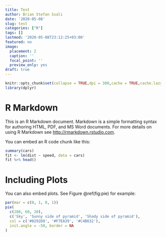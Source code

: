 ```yaml
---
title: Test
author: Brian Stefan Ssali
date: '2020-05-08'
slug: test
categories: ["R"]
tags: []
lastmod: '2020-05-08T23:12:25+03:00'
featured: no
image:
  placement: 2
  caption: ''
  focal_point: ''
  preview_only: yes
draft: true
---
```


```r
knitr::opts_chunk$set(collapse = TRUE,dpi = 300,cache = TRUE,cache.lazy = TRUE,tidy = "styler",fig.width = 8,fig.height = 8)
library(dplyr)

```

# R Markdown

This is an R Markdown document. Markdown is a simple formatting syntax for authoring HTML, PDF, and MS Word documents. For more details on using R Markdown see <http://rmarkdown.rstudio.com>.

You can embed an R code chunk like this:

```r
summary(cars)
fit <- lm(dist ~ speed, data = cars)
fit %>% head()
```

# Including Plots

You can also embed plots. See Figure \@ref(fig:pie) for example:

```r
par(mar = c(0, 1, 0, 1))
pie(
  c(280, 60, 20),
  c('Sky', 'Sunny side of pyramid', 'Shady side of pyramid'),
  col = c('#0292D8', '#F7EA39', '#C4B632'),
  init.angle = -50, border = NA
)
```
